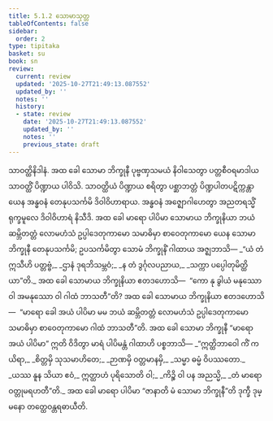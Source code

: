 ```yaml
---
title: 5.1.2 သောမာသုတ္တ
tableOfContents: false
sidebar:
  order: 2
type: tipitaka
basket: su
book: sn
review:
  current: review
  updated: '2025-10-27T21:49:13.087552'
  updated_by: ''
  notes: ''
  history:
  - state: review
    date: '2025-10-27T21:49:13.087552'
    updated_by: ''
    notes: ''
    previous_state: draft
---
```



<ReviewStatus review={frontmatter.review} showDetails={true} />

<HypothesisAnnotation frontmatter={frontmatter} />

<DynamicBreadcrumb />

<Division number="163" book="sn" e="ch" v="18" p="303">

<Paragraph number="945" book="sn">
သာဝတ္ထိနိဒါနံ. အထ ခေါ သောမာ ဘိက္ခုနီ ပုဗ္ဗဏှသမယံ နိဝါသေတွာ ပတ္တစီဝရမာဒါယ သာဝတ္ထိံ ပိဏ္ဍာယ ပါဝိသိ. သာဝတ္ထိယံ ပိဏ္ဍာယ စရိတွာ ပစ္ဆာဘတ္တံ ပိဏ္ဍပါတပဋိက္ကန္တာ ယေန အန္ဓဝနံ တေနုပသင်္ကမိ ဒိဝါဝိဟာရာယ. အန္ဓဝနံ အဇ္ဈောဂါဟေတွာ အညတရသ္မိံ ရုက္ခမူလေ ဒိဝါဝိဟာရံ နိသီဒိ. အထ ခေါ မာရော ပါပိမာ သောမာယ ဘိက္ခုနိယာ ဘယံ ဆမ္ဘိတတ္တံ လောမဟံသံ ဥပ္ပါဒေတုကာမော သမာဓိမှာ စာဝေတုကာမော ယေန သောမာ ဘိက္ခုနီ တေနုပသင်္ကမိ; ဥပသင်္ကမိတွာ သောမံ ဘိက္ခုနိံ ဂါထာယ အဇ္ဈဘာသိ—
</Paragraph>

<Paragraph number="946" type="verses" book="sn">
_“ယံ တံ ဣသီဟိ ပတ္တဗ္ဗံ,_  
_ဌာနံ ဒုရဘိသမ္ဘဝံ;_  
_န တံ ဒွင်္ဂုလပညာယ,_  
_သက္ကာ ပပ္ပေါတုမိတ္ထိယာ”တိ._  

</Paragraph>

<Paragraph number="947" book="sn">
အထ ခေါ သောမာယ ဘိက္ခုနိယာ ဧတဒဟောသိ—  “ကော နု ခွါယံ မနုဿော ဝါ အမနုဿော ဝါ ဂါထံ ဘာသတီ”တိ? အထ ခေါ သောမာယ ဘိက္ခုနိယာ ဧတဒဟောသိ—  “မာရော ခေါ အယံ ပါပိမာ မမ ဘယံ ဆမ္ဘိတတ္တံ လောမဟံသံ ဥပ္ပါဒေတုကာမော သမာဓိမှာ စာဝေတုကာမော ဂါထံ ဘာသတီ”တိ. အထ ခေါ သောမာ ဘိက္ခုနီ “မာရော အယံ ပါပိမာ” ဣတိ ဝိဒိတွာ မာရံ ပါပိမန္တံ ဂါထာဟိ ပစ္စဘာသိ—
</Paragraph>

<Paragraph number="948" type="verses" book="sn">
_“ဣတ္ထိဘာဝေါ ကိံ ကယိရာ,_  
_စိတ္တမှိ သုသမာဟိတေ;_  
_ဉာဏမှိ ဝတ္တမာနမှိ,_  
_သမ္မာ ဓမ္မံ ဝိပဿတော._  

</Paragraph>

<Paragraph number="949" type="verses" book="sn">
_ယဿ နူန သိယာ ဧဝံ,_  
ဣတ္ထာဟံ ပုရိသောတိ ဝါ;_  
_ကိဉ္စိ ဝါ ပန အညသ္မိ,_  
_တံ မာရော ဝတ္တုမရဟတီ”တိ._  

</Paragraph>

<Paragraph number="950" book="sn">
အထ ခေါ မာရော ပါပိမာ “ဇာနာတိ မံ သောမာ ဘိက္ခုနီ”တိ ဒုက္ခီ ဒုမ္မနော တတ္ထေဝန္တရဓာယီတိ.
</Paragraph>
</Division>